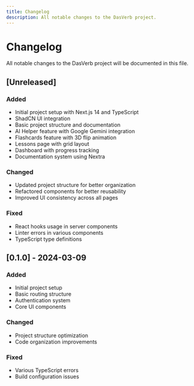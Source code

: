 ```yaml
---
title: Changelog
description: All notable changes to the DasVerb project.
---
```


# Changelog

All notable changes to the DasVerb project will be documented in this file.

## [Unreleased]

### Added
- Initial project setup with Next.js 14 and TypeScript
- ShadCN UI integration
- Basic project structure and documentation
- AI Helper feature with Google Gemini integration
- Flashcards feature with 3D flip animation
- Lessons page with grid layout
- Dashboard with progress tracking
- Documentation system using Nextra

### Changed
- Updated project structure for better organization
- Refactored components for better reusability
- Improved UI consistency across all pages

### Fixed
- React hooks usage in server components
- Linter errors in various components
- TypeScript type definitions

## [0.1.0] - 2024-03-09

### Added
- Initial project setup
- Basic routing structure
- Authentication system
- Core UI components

### Changed
- Project structure optimization
- Code organization improvements

### Fixed
- Various TypeScript errors
- Build configuration issues 